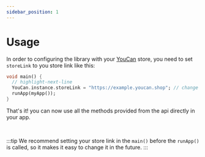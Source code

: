 ```yaml
---
sidebar_position: 1
---
```


# Usage

In order to configuring the library with your <a href='https://youcan.shop/en/'>YouCan</a> store, you need to set `storeLink` to you store link like this:

```dart title="main.dart"
void main() {
  // highlight-next-line
  YouCan.instance.storeLink = "https://example.youcan.shop"; // change it with your store's link
  runApp(myApp());
}

```

That's it! you can now use all the methods provided from the api directly in your app.

<br />

:::tip
We recommend setting your store link in the `main()` before the `runApp()` is called, so it makes it easy to change it in the future.
:::
